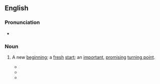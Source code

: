 ==English==

===Pronunciation===
* {{audio|en|en-au-dawn of a new day.ogg|Audio (AU)}}

===Noun===
{{en-noun|?}}

# {{lb|en|idiomatic}} A new [[beginning]]; a [[fresh]] [[start]]; an [[important]], [[promising]] [[turning point]].
#: {{synonyms|en|new dawn}}
#* {{quote-book|en|year=1881|author={{w|Georg Ebers}}|trans-title=The Emperor|title=Der Kaiser|trans-author=Clara Bell|chapter=15|text=A distant gleam shone through the weight of his troubles, seeming to promise the '''dawn of a new day'''.}}
#* {{quote-book|en|year=1914|author={{w|H. G. Wells}}|title="The World Set Free"|section=section 8|text=This—this is the '''dawn of a new day''' in human living.}}
#* {{quote-journal|en|date=29 November 2007|author=Michael Cusenza|url=https://web.archive.org/web/20080102131535/http://www.queenstribune.com/news/1196349721.html|title=New Leader Selected For Queens Chamber|work=Queens Tribune Online|text=It’s the '''dawn of a new day'''—a new era, even—for the Queens Chamber of Commerce.}}

{{C|en|Day}}